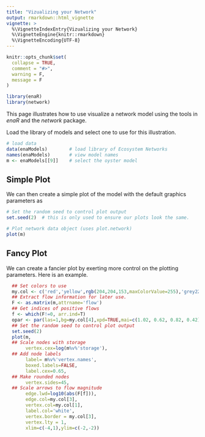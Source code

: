 ```yaml
---
title: "Vizualizing your Network"
output: rmarkdown::html_vignette
vignette: >
  %\VignetteIndexEntry{Vizualizing your Network}
  %\VignetteEngine{knitr::rmarkdown}
  %\VignetteEncoding{UTF-8}
---
```


```r
knitr::opts_chunk$set(
  collapse = TRUE,
  comment = "#>",
  warning = F,
  message = F
)
```

```r
library(enaR)
library(network)
```

This page illustrates how to use visualize a network model using the tools in _enaR_ and the _network_ package. 


Load the library of models and select one to use for this illustration.

```r
# load data
data(enaModels)        # load library of Ecosystem Networks
names(enaModels)       # view model names
m <- enaModels[[9]]    # select the oyster model
```

## Simple Plot

We can then create a simple plot of the model with the default graphics parameters as

```r
# Set the random seed to control plot output
set.seed(2)  # this is only used to ensure our plots look the same. 

# Plot network data object (uses plot.network)
plot(m)
```

## Fancy Plot

We can create a fancier plot by exerting more control on the plotting parameters.  Here is an example.

```r

  ## Set colors to use
  my.col <- c('red','yellow',rgb(204,204,153,maxColorValue=255),'grey22')
  ## Extract flow information for later use.
  F <- as.matrix(m,attrname='flow')
  ## Get indices of positive flows
  f <- which(F!=0, arr.ind=T)
  opar <- par(las=1,bg=my.col[4],xpd=TRUE,mai=c(1.02, 0.62, 0.82, 0.42))
  ## Set the random seed to control plot output
  set.seed(2)
  plot(m,
  ## Scale nodes with storage
       vertex.cex=log(m%v%'storage'),
  ## Add node labels
       label= m%v%'vertex.names',
       boxed.labels=FALSE,
       label.cex=0.65,
  ## Make rounded nodes
       vertex.sides=45,
  ## Scale arrows to flow magnitude
       edge.lwd=log10(abs(F[f])),
       edge.col=my.col[3],
       vertex.col=my.col[1],
       label.col='white',
       vertex.border = my.col[3],
       vertex.lty = 1,
       xlim=c(-4,1),ylim=c(-2,-2))
  
```